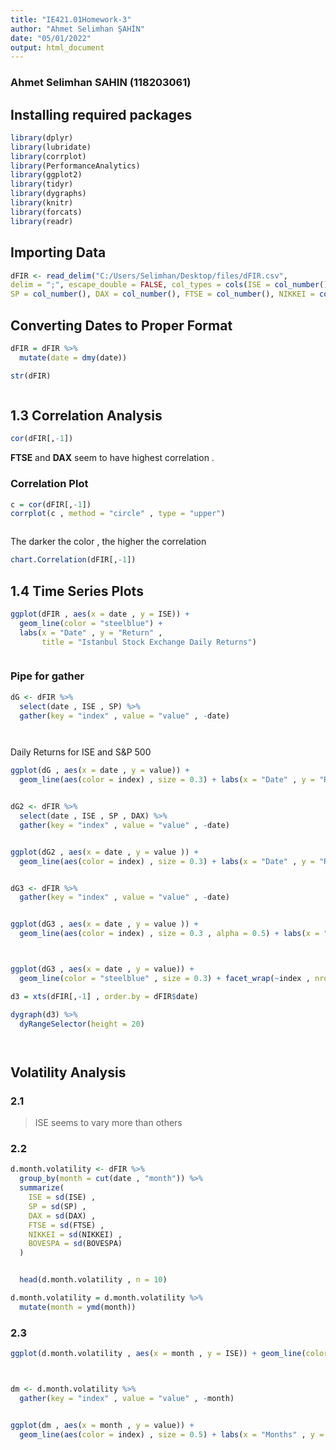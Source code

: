 ---
title: "IE421.01Homework-3"
author: "Ahmet Selimhan ŞAHİN"
date: "05/01/2022"
output: html_document
---
### Ahmet Selimhan SAHIN (118203061)


## Installing required packages


```{r , warning=FALSE , message=FALSE}

library(dplyr)
library(lubridate)
library(corrplot)
library(PerformanceAnalytics)
library(ggplot2)
library(tidyr)
library(dygraphs)
library(knitr)
library(forcats)
library(readr)

```

## Importing Data

```{r , warning=FALSE , message=FALSE}
dFIR <- read_delim("C:/Users/Selimhan/Desktop/files/dFIR.csv", 
delim = ";", escape_double = FALSE, col_types = cols(ISE = col_number(), 
SP = col_number(), DAX = col_number(), FTSE = col_number(), NIKKEI = col_number(),  BOVESPA = col_number()), locale = locale(decimal_mark = ",", grouping_mark = "."), trim_ws = TRUE)
```

## Converting Dates to Proper Format

```{r , warning=FALSE , message=FALSE}

dFIR = dFIR %>%
  mutate(date = dmy(date))

str(dFIR)



```

## 1.3 Correlation Analysis

```{r , warning=FALSE , message=FALSE}

cor(dFIR[,-1])

```

**FTSE** and **DAX** seem to have highest correlation .

### Correlation Plot

```{r , warning=FALSE , message=FALSE}

c = cor(dFIR[,-1])
corrplot(c , method = "circle" , type = "upper")



```

The darker the color , the higher the correlation


```{r , warning=FALSE  , message=FALSE}


chart.Correlation(dFIR[,-1])


```



## 1.4 Time Series Plots




```{r , warning=FALSE , message=FALSE}
ggplot(dFIR , aes(x = date , y = ISE)) + 
  geom_line(color = "steelblue") + 
  labs(x = "Date" , y = "Return" , 
       title = "Istanbul Stock Exchange Daily Returns")



```


### Pipe for gather


```{r , warning=FALSE , message=FALSE}

dG <- dFIR %>%
  select(date , ISE , SP) %>%
  gather(key = "index" , value = "value" , -date)




```


Daily Returns for ISE and S&P 500


```{r , warning=FALSE , message=FALSE}

ggplot(dG , aes(x = date , y = value)) + 
  geom_line(aes(color = index) , size = 0.3) + labs(x = "Date" , y = "Return" , title = "Daily Returns for ISE and S&P 500")



```



```{r , warning=FALSE , message=FALSE}

dG2 <- dFIR %>%
  select(date , ISE , SP , DAX) %>%
  gather(key = "index" , value = "value" , -date)


ggplot(dG2 , aes(x = date , y = value )) + 
  geom_line(aes(color = index) , size = 0.3) + labs(x = "Date" , y = "Return" , title = "Daily Returns for ISE , S&P 500 , DAX")



```





```{r , warning=FALSE , message=FALSE}


dG3 <- dFIR %>%
  gather(key = "index" , value = "value" , -date)


ggplot(dG3 , aes(x = date , y = value )) + 
  geom_line(aes(color = index) , size = 0.3 , alpha = 0.5) + labs(x = "Date" , y = "Return" , title = "Daily Returns for All Six Indexes")




```




```{r , warning=FALSE , message=FALSE}

ggplot(dG3 , aes(x = date , y = value)) + 
  geom_line(color = "steelblue" , size = 0.3) + facet_wrap(~index , nrow = 6)


```



```{r , warning=FALSE , message=FALSE}

d3 = xts(dFIR[,-1] , order.by = dFIR$date)

dygraph(d3) %>%
  dyRangeSelector(height = 20)




```

## Volatility Analysis
### 2.1
> ISE seems to vary more than others


### 2.2



```{r , warning=FALSE , message=FALSE}

d.month.volatility <- dFIR %>%
  group_by(month = cut(date , "month")) %>%
  summarize(
    ISE = sd(ISE) , 
    SP = sd(SP) , 
    DAX = sd(DAX) , 
    FTSE = sd(FTSE) , 
    NIKKEI = sd(NIKKEI) , 
    BOVESPA = sd(BOVESPA)
  )



```

```{r , warning=FALSE , message=FALSE}
  head(d.month.volatility , n = 10)
```

```{r ,warning=FALSE , message=FALSE}

d.month.volatility = d.month.volatility %>%
  mutate(month = ymd(month))

```

### 2.3


```{r , warning=FALSE , message=FALSE}
ggplot(d.month.volatility , aes(x = month , y = ISE)) + geom_line(color = "steelblue" , size = 1) + labs(x = "Months" , y = "Standart Deviation" , title = "Monthly Volatility of Istanbul Stock Exchange Returns")




```



```{r , warning=FALSE , message=FALSE}

dm <- d.month.volatility %>%
  gather(key = "index" , value = "value" , -month)


ggplot(dm , aes(x = month , y = value)) + 
  geom_line(aes(color = index) , size = 0.5) + labs(x = "Months" , y = "Standart Deviation" , title = "Monthly Volatility of All Six Index Returns")





```









